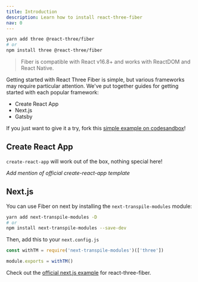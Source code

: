 ```yaml
---
title: Introduction
description: Learn how to install react-three-fiber
nav: 0
---
```


```bash
yarn add three @react-three/fiber
# or
npm install three @react-three/fiber
```

> Fiber is compatible with React v16.8+ and works with ReactDOM and React Native.

Getting started with React Three Fiber is simple, but various frameworks may require particular attention.
We've put together guides for getting started with each popular framework:

- Create React App
- Next.js
- Gatsby

If you just want to give it a try, fork this [simple example on codesandbox]()!

## Create React App

`create-react-app` will work out of the box, nothing special here!

_Add mention of official create-react-app template_

## Next.js

You can use Fiber on next by installing the `next-transpile-modules` module:

```bash
yarn add next-transpile-modules -D
# or
npm install next-transpile-modules --save-dev
```

Then, add this to your `next.config.js`

```js
const withTM = require('next-transpile-modules')(['three'])

module.exports = withTM()
```

Check out the [official next.js example](https://github.com/pmndrs/react-three-next) for react-three-fiber.
